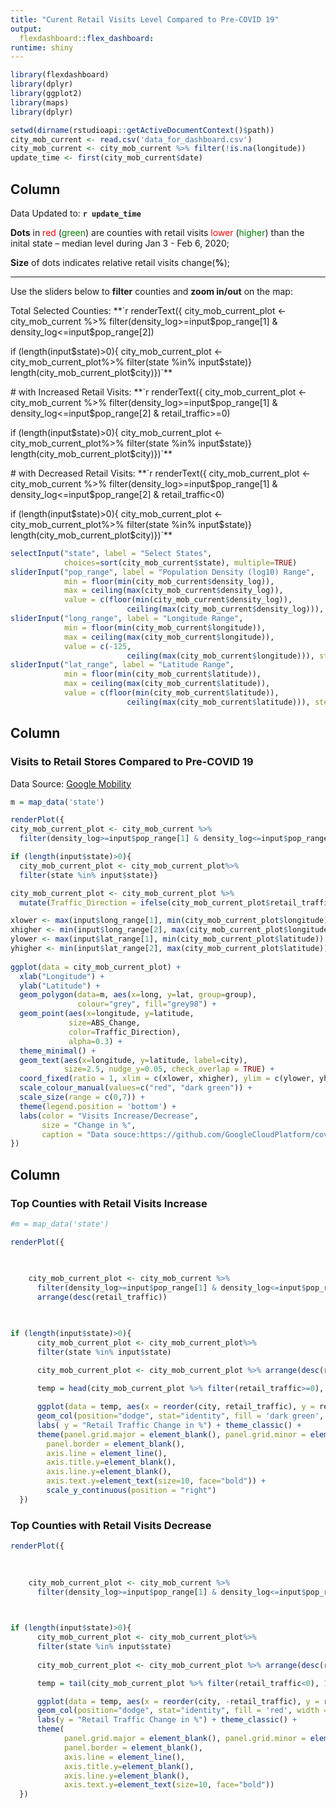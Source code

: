 ---
title: "Curent Retail Visits Level Compared to Pre-COVID 19"
output: 
  flexdashboard::flex_dashboard:
runtime: shiny
---

```{r setup, include=FALSE}
library(flexdashboard)
library(dplyr)
library(ggplot2)
library(maps)
library(dplyr)

setwd(dirname(rstudioapi::getActiveDocumentContext()$path))
city_mob_current <- read.csv('data_for_dashboard.csv')
city_mob_current <- city_mob_current %>% filter(!is.na(longitude))
update_time <- first(city_mob_current$date)
```

Column {.sidebar}
-----------------------------------------------------------------------
Data Updated to: **`r update_time`**


**Dots** in <font style="color:red">red</font> (<font style="color:green">green</font>) are counties with retail visits <font style="color:red">lower</font> (<font style="color:green">higher</font>) than the inital state -- median level during Jan 3 - Feb 6, 2020;

**Size** of dots indicates relative retail visits change(**%**); 

---

Use the sliders below to **filter** counties and **zoom in/out** on the map:

Total Selected Counties: **`r renderText({
city_mob_current_plot <- city_mob_current %>%
  filter(density_log>=input$pop_range[1] & density_log<=input$pop_range[2])

if (length(input$state)>0){
  city_mob_current_plot <- city_mob_current_plot%>%
  filter(state %in% input$state)}
length(city_mob_current_plot$city)})`**

\# with Increased Retail Visits: **`r renderText({
city_mob_current_plot <- city_mob_current %>%
  filter(density_log>=input$pop_range[1] & density_log<=input$pop_range[2] &
  retail_traffic>=0)

if (length(input$state)>0){
  city_mob_current_plot <- city_mob_current_plot%>%
  filter(state %in% input$state)}
length(city_mob_current_plot$city)})`**

\# with Decreased Retail Visits: **`r renderText({
city_mob_current_plot <- city_mob_current %>%
  filter(density_log>=input$pop_range[1] & density_log<=input$pop_range[2] &
  retail_traffic<0)

if (length(input$state)>0){
  city_mob_current_plot <- city_mob_current_plot%>%
  filter(state %in% input$state)}
length(city_mob_current_plot$city)})`**

```{r}
selectInput("state", label = "Select States",
            choices=sort(city_mob_current$state), multiple=TRUE)
sliderInput("pop_range", label = "Population Density (log10) Range",
            min = floor(min(city_mob_current$density_log)), 
            max = ceiling(max(city_mob_current$density_log)), 
            value = c(floor(min(city_mob_current$density_log)),
                          ceiling(max(city_mob_current$density_log))), step = 0.1)
sliderInput("long_range", label = "Longitude Range",
            min = floor(min(city_mob_current$longitude)), 
            max = ceiling(max(city_mob_current$longitude)), 
            value = c(-125,
                          ceiling(max(city_mob_current$longitude))), step = 1)
sliderInput("lat_range", label = "Latitude Range",
            min = floor(min(city_mob_current$latitude)), 
            max = ceiling(max(city_mob_current$latitude)), 
            value = c(floor(min(city_mob_current$latitude)),
                          ceiling(max(city_mob_current$latitude))), step = 1)
```


Column
-----------------------------------------------------------------------

### Visits to Retail Stores Compared to Pre-COVID 19
Data Source: [Google Mobility](https://www.google.com/covid19/mobility)

```{r}
m = map_data('state')

renderPlot({
city_mob_current_plot <- city_mob_current %>%
  filter(density_log>=input$pop_range[1] & density_log<=input$pop_range[2])

if (length(input$state)>0){
  city_mob_current_plot <- city_mob_current_plot%>%
  filter(state %in% input$state)}

city_mob_current_plot <- city_mob_current_plot %>%
  mutate(Traffic_Direction = ifelse(city_mob_current_plot$retail_traffic<0, 'Decrease', 'Increase'), color = ifelse(city_mob_current_plot$retail_traffic<0, 'Red', 'Dark Green'), ABS_Change = abs(retail_traffic))

xlower <- max(input$long_range[1], min(city_mob_current_plot$longitude))
xhigher <- min(input$long_range[2], max(city_mob_current_plot$longitude))
ylower <- max(input$lat_range[1], min(city_mob_current_plot$latitude))
yhigher <- min(input$lat_range[2], max(city_mob_current_plot$latitude))
  
ggplot(data = city_mob_current_plot) + 
  xlab("Longitude") + 
  ylab("Latitude") + 
  geom_polygon(data=m, aes(x=long, y=lat, group=group), 
               colour="grey", fill="grey98") +
  geom_point(aes(x=longitude, y=latitude,
             size=ABS_Change,
             color=Traffic_Direction),
             alpha=0.3) +
  theme_minimal() +
  geom_text(aes(x=longitude, y=latitude, label=city), 
            size=2.5, nudge_y=0.05, check_overlap = TRUE) +
  coord_fixed(ratio = 1, xlim = c(xlower, xhigher), ylim = c(ylower, yhigher)) +
  scale_colour_manual(values=c("red", "dark green")) +
  scale_size(range = c(0,7)) +
  theme(legend.position = 'bottom') +
  labs(color = "Visits Increase/Decrease",
       size = "Change in %",
       caption = "Data souce:https://github.com/GoogleCloudPlatform/covid-19-open-data/")
}) 
```

Column {data-width=300}
-----------------------------------------------------------------------

### Top Counties with Retail Visits Increase

```{r}

#m = map_data('state')

renderPlot({
  

  
    city_mob_current_plot <- city_mob_current %>% 
      filter(density_log>=input$pop_range[1] & density_log<=input$pop_range[2]) %>%
      arrange(desc(retail_traffic))


  
if (length(input$state)>0){
      city_mob_current_plot <- city_mob_current_plot%>%
      filter(state %in% input$state)
  
      city_mob_current_plot <- city_mob_current_plot %>% arrange(desc(retail_traffic)) }

      temp = head(city_mob_current_plot %>% filter(retail_traffic>=0), 10)

      ggplot(data = temp, aes(x = reorder(city, retail_traffic), y = retail_traffic)) + 
      geom_col(position="dodge", stat="identity", fill = 'dark green', width = 0.7 , space = 1) + coord_flip() + 
      labs( y = "Retail Traffic Change in %") + theme_classic() +
      theme(panel.grid.major = element_blank(), panel.grid.minor = element_blank(),
        panel.border = element_blank(),
        axis.line = element_line(),
        axis.title.y=element_blank(),
        axis.line.y=element_blank(),
        axis.text.y=element_text(size=10, face="bold")) + 
        scale_y_continuous(position = "right")
  })


```

### Top Counties with Retail Visits Decrease

```{r}

renderPlot({
  

  
    city_mob_current_plot <- city_mob_current %>% 
      filter(density_log>=input$pop_range[1] & density_log<=input$pop_range[2]) %>% arrange(desc(retail_traffic))


  
if (length(input$state)>0){
      city_mob_current_plot <- city_mob_current_plot%>%
      filter(state %in% input$state)
  
      city_mob_current_plot <- city_mob_current_plot %>% arrange(desc(retail_traffic)) }

      temp = tail(city_mob_current_plot %>% filter(retail_traffic<0), 10)

      ggplot(data = temp, aes(x = reorder(city, -retail_traffic), y = retail_traffic)) + scale_y_reverse(position = "right") + 
      geom_col(position="dodge", stat="identity", fill = 'red', width = 0.7 , space = 1) + coord_flip() + 
      labs(y = "Retail Traffic Change in %") + theme_classic() +
      theme(
            panel.grid.major = element_blank(), panel.grid.minor = element_blank(),
            panel.border = element_blank(),
            axis.line = element_line(),
            axis.title.y=element_blank(),
            axis.line.y=element_blank(),
            axis.text.y=element_text(size=10, face="bold"))
  })



```
